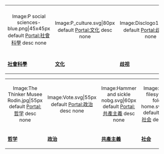 {| style="margin:1em auto 0em auto; text-align:center; width:100%; background:transparent;"
|-
|style="width:14.3%;"| <div align=center><imagemap> 
Image:P social sciences-blue.png|45x45px                               
default [[Portal:社會科學|Portal:社會科學]]
desc none 
</imagemap></div>
|style="width:14.3%"| <div align=center><imagemap>
Image:P_culture.svg|80px
default [[Portal:文化|Portal:文化]]
desc none
</imagemap></div>
|style="width:14.3%"| <div align=center><imagemap>
Image:Disclogo1.svg|40px
default [[Portal:歧视|Portal:歧视]]
desc none
</imagemap></div>
|style="width:14.3%"| <div align=center><imagemap>
Image:SexEquality.png|80px
default [[Portal:性别研究|Portal:性别研究]]
desc none
</imagemap></div>
|style="width:14.3%"| <div align=center><imagemap>
Image:HumanRightsLogo.svg‎|50px
default [[Portal:人權|Portal:人權]]
desc none
</imagemap></div>
|style="width:14.3%"| <div align=center><imagemap>
Image:Nuvola LGBT flag borderless.svg|65px
default [[Portal:LGBT|Portal:LGBT]]
desc none
</imagemap></div>
|style="width:14.3%"| <div align=center><imagemap>
Image:P economie blue.svg|55px
default [[Portal:經濟學|Portal:經濟學]]
desc none
</imagemap></div>
|-
| '''[[Portal:社會科學|社會科學]]'''
| '''[[Portal:文化|文化]]'''
| '''[[Portal:歧视|歧视]]'''
| '''[[Portal:性别研究|性别研究]]'''
| '''[[Portal:人權|人权]]'''
| '''[[Portal:LGBT|LGBT]]'''
| '''[[Portal:经济学|經濟學]]'''
|}
{| style="margin:1em auto 0em auto; text-align:center; width:100%; background:transparent;"
|-
|style="width:14.3%"| <div align=center><imagemap>
Image:The Thinker Musee Rodin.jpg|55px
default [[Portal:哲学|Portal:哲学]]
desc none
</imagemap></div>
|style="width:14.3%"| <div align=center><imagemap>
Image:Vote.svg|55px
default [[Portal:政治|Portal:政治]]
desc none
</imagemap></div>
|style="width:14.3%"| <div align=center><imagemap>
Image:Hammer and sickle nobg.svg‎|60px
default [[Portal:共產主義|Portal:共產主義]]
desc none
</imagemap></div>
|style="width:14.3%"| <div align=center><imagemap>
Image:Nuvola filesystems folder home.svg|60px
default [[Portal:社会|Portal:社会]]
desc none
</imagemap></div>
|style="width:14.3%"| <div align=center><imagemap>
Image:P Statue of Liberty.png|60px
default [[Portal:自由主义|Portal:自由主义]]
desc none
</imagemap></div>
|style="width:14.3%"| <div align=center><imagemap>
File:P_human_body.svg|65px
default [[Portal:人类学|Portal:人类学]]
desc none
</imagemap></div>
|-
| '''[[Portal:哲学|哲学]]'''
| '''[[Portal:政治|政治]]'''
| '''[[Portal:共產主義|共產主義]]'''
| '''[[Portal:社会|社会]]'''
| '''[[Portal:自由主义|自由主义]]'''
| '''[[Portal:人类学|人类学]]'''
|}<noinclude>[[Category:社会学主题|{{SUBPAGENAME}}]]</noinclude>